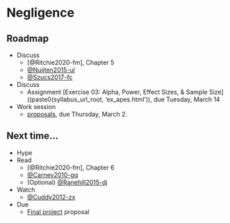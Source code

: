 # Negligence  {-}

## Roadmap {-}

- Discuss
    - [@Ritchie2020-fm], Chapter 5
    - [@Nuijten2015-ul](https://doi.org/10.3758/s13428-015-0664-2)
    - [@Szucs2017-fc](http://dx.doi.org/10.1371/journal.pbio.2000797)
- Discuss 
    - [Assignment]{.green_assigned} [Exercise 03: Alpha, Power, Effect Sizes, & Sample Size]((paste0(syllabus_url_root, 'ex_apes.html')), [due Tuesday, March 14]{.orange_due} 
- Work session
    - [proposals](https://psu-psychology.github.io/psych-490-reproducibility-2023-spring/final_project.html), [due Thursday, March 2]{.orange_due}.

## Next time... {-}

- Hype
- Read
    - [@Ritchie2020-fm], Chapter 6
    - [@Carney2010-gq](http://dx.doi.org/10.1177/0956797610383437)
    - (Optional) [@Ranehill2015-dj](http://dx.doi.org/10.1177/0956797614553946)
- Watch
    - [@Cuddy2012-zx](https://www.ted.com/talks/amy_cuddy_your_body_language_may_shape_who_you_are)
- [Due]{.orange_due}
    - [Final project](#final_project) proposal
